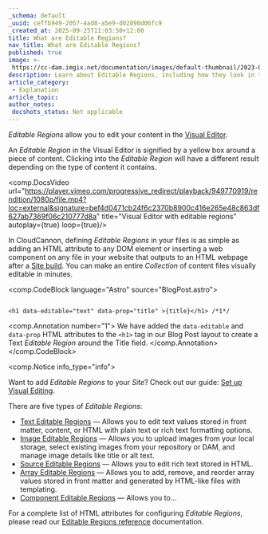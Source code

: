 ```yaml
---
_schema: default
_uuid: ceffb949-2057-4ad8-a5e9-d02898d06fc9
_created_at: 2025-09-25T11:03:50+12:00
title: What are Editable Regions?
nav_title: What are Editable Regions?
published: true
image: >-
 https://cc-dam.imgix.net/documentation/images/default-thumbnail/2023-Q4/CloudCannon-Documentation-Thumbnail.png
description: Learn about Editable Regions, including how they look in the Visual Editor.
article_category:
 - Explanation
article_topic:
author_notes:
 docshots_status: Not applicable
---
```

*Editable Regions* allow you to edit your content in the [Visual Editor](/documentation/articles/the-visual-editor/).

An *Editable Region* in the Visual Editor is signified by a yellow box around a piece of content. Clicking into the *Editable Region* will have a different result depending on the type of content it contains.

<comp.DocsVideo url="https://player.vimeo.com/progressive_redirect/playback/949770919/rendition/1080p/file.mp4?loc=external&signature=bef4d0471cb24f6c2370b8900c416e265e48c863df627ab7369f06c210777d8a" title="Visual Editor with editable regions" autoplay={true} loop={true}/>

In CloudCannon, defining *Editable Regions* in your files is as simple as adding an HTML attribute to any DOM element or inserting a web component on any file in your website that outputs to an HTML webpage after a [Site build](/documentation/articles/what-is-a-site-build/). You can make an entire *Collection* of content files visually editable in minutes.

<comp.CodeBlock language="Astro" source="BlogPost.astro">
``````````

<h1 data-editable="text" data-prop="title" >{title}</h1> /*1*/

``````````
<comp.Annotation number="1">
  We have added the `data-editable` and `data-prop` HTML attributes to the `<h1>` tag in our Blog Post layout to create a Text *Editable Region* around the Title field.
</comp.Annotation>
</comp.CodeBlock>

<comp.Notice info_type="info">
  <p>Want to add <em>Editable Regions</em> to your <em>Site</em>? Check out our guide: <a href="/documentation/guides/set-up-visual-editing/">Set up Visual Editing</a>.</p>
</comp.Notice>

There are five types of *Editable Regions*:

* [Text Editable Regions](/documentation/articles/configure-text-editable-regions/) — Allows you to edit text values stored in front matter, content, or HTML with plain text or rich text formatting options.
* [Image Editable Regions](/documentation/articles/configure-image-editable-regions/) — Allows you to upload images from your local storage, select existing images from your repository or DAM, and manage image details like title or alt text.
* [Source Editable Regions](/documentation/articles/configure-source-editable-regions/) — Allows you to edit rich text stored in HTML.
* [Array Editable Regions](/documentation/articles/configure-array-editable-regions/) — Allows you to add, remove, and reorder array values stored in front matter and generated by HTML-like files with templating.
* [Component Editable Regions](/documentation/articles/configure-component-editable-regions/) — Allows you to...

For a complete list of HTML attributes for configuring *Editable Regions*, please read our [Editable Regions reference](/documentation/articles/editable-regions-reference/) documentation.